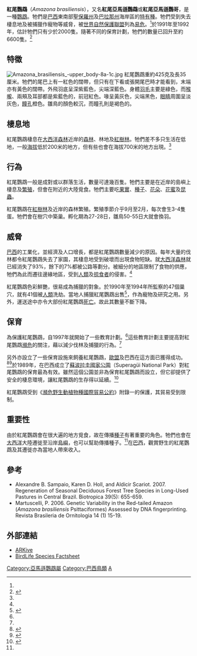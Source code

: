 {{Speciesbox
| name = 紅尾鸚鵡
| image = Amazona brasiliensis -zoo-8a-4c.jpg
| image_width = 250px
| status = VU
| status_system = iucn3.1
| status_ref = <ref name=IUCN>{{IUCN2008|assessors=BirdLife International|year=2008|id=142702|title=Amazona brasiliensis|downloaded=20 January 2009}}</ref>
| genus = Amazona
| species = brasiliensis
| authority = ([[卡爾·林奈|Linnaeus]], 1758)
}}

'''紅尾鸚鵡'''（''Amazona brasiliensis''），又名'''紅尾亞馬遜鸚鵡'''或'''紅尾亞馬遜鸚哥'''，是一種[[鸚鵡|鸚鵡]]。牠們是[[巴西|巴西]]東南部[[聖保羅州|聖保羅州]]及[[巴拉那州|巴拉那州]]海岸區的[[特有種|特有種]]。牠們受到失去棲息地及被捕獵作寵物等威脅，被[[世界自然保護聯盟|世界自然保護聯盟]]列為[[易危|易危]]。<ref name=IUCN/>於1991年至1992年，估計牠們只有少於2000隻。隨著不同的保育計劃，牠們的數量已回升至約6600隻。<ref name=BirdLife>{{Cite web|url=http://www.birdlife.org/datazone/species/index.html?action=SpcHTMDetails.asp&sid=1674&m=0|title=Red-tailed Amazon|author=BirdLife International|accessdate=2008-08-09|archive-date=2009-01-03|archive-url=https://web.archive.org/web/20090103024040/http://www.birdlife.org/datazone/species/index.html?action=SpcHTMDetails.asp&sid=1674&m=0|dead-url=no}}</ref>

==特徵==
[[File:Amazona_brasiliensis_-upper_body-8a-1c.jpg|left]]
紅尾鸚鵡重約425克及長35厘米。牠們的尾巴上有一紅色的闊帶，但只有在下看或張開尾巴時才能看到，末端亦有黃色的闊帶。外飛羽底呈深紫藍色，尖端深藍色。身體[[羽毛|羽毛]]主要是綠色，而[[喉嚨|喉嚨]]、兩頰及耳部都是紫藍色的，前冠紅色。喙呈黃灰色，尖端黑色，[[眼睛|眼睛]]周圍呈淡灰色，[[瞳孔|瞳孔]]橙色。雛鳥的顏色較沉，而瞳孔則是褐色的。

==棲息地==
紅尾鸚鵡棲息在[[大西洋森林|大西洋森林]]近岸的[[森林|森林]]、林地及[[紅樹林|紅樹林]]。牠們差不多只生活在低地，一般[[海拔|海拔]]低於200米的地方，但有些也會在海拔700米的地方出現。<ref name=BirdLife/>

==行為==
紅尾鸚鵡一般是成對或以群落生活，數量可達幾百隻。牠們主要是在近岸的島嶼上棲息及[[繁殖|繁殖]]，但會在附近的大陸覓食。牠們主要吃[[果實|果實]]、[[種子|種子]]、[[花朵|花朵]]、[[花蜜|花蜜]]及[[昆蟲|昆蟲]]。

紅尾鸚鵡在[[紅樹林|紅樹林]]及近岸的森林繁殖。繁殖季節介乎9月至2月，每次會生3-4隻蛋。牠們會在樹穴中築巢。孵化期為27-28日，雛鳥50-55日大就會換羽。

==威脅==
[[巴西|巴西]]的工業化，並經濟及人口增長，都是紅尾鸚鵡數量減少的原因。每年大量的伐林都令紅尾鸚鵡失去了家園，其棲息地受到破壞而出現食物短缺。就[[大西洋森林|大西洋森林]]就已經消失了93%，餘下的7%都被公路等劃分。被細分的地區限制了食物的供應，牠們為此而遷往邊緣地區，受到[[人類|人類]]及[[掠食者|掠食者]]的侵害。<ref name=BirdLife/>

紅尾鸚鵡色彩鮮艷，很易成為捕獵的對象。於1990年至1994年所監察的47個巢穴，就有41個被[[人類|人類]]洗劫。當地人捕獵紅尾鸚鵡出售<ref name=Problems>{{Cite web|author=The Problems|url=http://drake.marin.k12.ca.us/academics/seadisc/ES%20Projects/red%20tailed%20parrot/|title=Red Tailed Parrot|accessdate=April 2008|deadurl=yes|archiveurl=https://web.archive.org/web/20070919070124/http://drake.marin.k12.ca.us/academics/seadisc/ES%20Projects/red%20tailed%20parrot/|archivedate=2007-09-19}}</ref>，作為寵物及研究之用。另外，運送途中亦令大部份紅尾鸚鵡[[死亡|死亡]]。故此其數量不斷下降。

==保育==
為保護紅尾鸚鵡，自1997年就開始了一些教育計劃。<ref name=BirdLife/>這些教育計劃主要提高對紅尾鸚鵡[[瀕危|瀕危]]的關注，藉以減少伐林及捕獵的行為。<ref name=Problems/>

另外亦設立了一些保育設施來飼養紅尾鸚鵡，[[歐盟|歐盟]]及巴西在這方面已獲得成功。<ref name=ParrotSociety>{{Cite web|title=Breeding Brasiliensis in Brazil|url=http://www.theparrotsocietyuk.org/index.php/Conservation_Article_2/36|author=The Parrot Society UK|accessdate=April 2008|archive-date=2012-03-07|archive-url=https://web.archive.org/web/20120307012310/http://www.theparrotsocietyuk.org/index.php/Conservation_Article_2/36|dead-url=no}}</ref><ref name=ChesterZoo>{{Cite web|url=http://www.chesterzoo.org/AnimalsandPlants/Birds/Parrots/Red-Tailed%20Amazon%20Parrot.aspx|title=Red-tailed Amazon Parrot|author=Chester Zoo|accessdate=April 2008|archive-url=https://web.archive.org/web/20090414071220/http://www.chesterzoo.org/AnimalsandPlants/Birds/Parrots/Red-Tailed%20Amazon%20Parrot.aspx|archive-date=2009-04-14|dead-url=yes}}</ref>於1989年，在巴西成立了[[蘇波拉圭國家公園|蘇波拉圭國家公園]]（Superagüi National Park）對紅尾鸚鵡的保育最為有效。雖然這個公園並非為保育紅尾鸚鵡而設立，但它卻提供了安全的棲息環境，讓紅尾鸚鵡的生存得以延續。<ref name=ParksWatch>{{Cite web|url=http://www.parkswatch.org/parkprofile.php?l=eng&country=bra&park=sunp|title=Superagüi National Park|author=ParksWatch|accessdate=April 2008|archive-date=2018-09-29|archive-url=https://web.archive.org/web/20180929060321/http://www.parkswatch.org/parkprofile.php?l=eng&country=bra&park=sunp|dead-url=no}}</ref>

紅尾鸚鵡受到《[[瀕危野生動植物種國際貿易公約|瀕危野生動植物種國際貿易公約]]》附錄一的保護，其貿易受到限制。

==重要性==
由於紅尾鸚鵡會在很大遍的地方覓食，故在傳播[[種子|種子]]有著重要的角色。牠們也會在[[大西洋|大西洋]]大陸遷徙至沿岸[[島嶼|島嶼]]，也可以幫助傳播種子。<ref name=Problems/>在[[巴西|巴西]]，觀賞野生的紅尾鸚鵡及其遷徙亦為當地人帶來收入。

==參考==
{{Reflist}}

* Alexandre B. Sampaio, Karen D. Holl, and Aldicir Scariot. 2007. Regeneration of Seasonal Deciduous Forest Tree Species in Long-Used Pastures in Central Brazil. Biotropica 39(5): 655-659.
* Martuscelli, P. 2006. Genetic Variability in the Red-tailed Amazon (''Amazona brasiliensis''  Psittaciformes) Assessed by DNA fingerprinting. Revista Brasileria de Ornitologia 14 (1) 15-19.

==外部連結==
* [http://www.arkive.org/species/U.K.GES/birds/Amazona_brasiliensis/more_info.html ARKive]{{Dead link|date=2019年4月 |bot=InternetArchiveBot |fix-attempted=yes }}
* [http://www.birdlife.org/datazone/species/index.html?action=SpcHTMDetails.asp&sid=1674&m=0 BirdLife Species Factsheet] {{Wayback|url=http://www.birdlife.org/datazone/species/index.html?action=SpcHTMDetails.asp&sid=1674&m=0 |date=20090103024040 }}
{{Taxonbar|from=Q906508}}

[[Category:亞馬遜鸚鵡屬|Category:亞馬遜鸚鵡屬]]
[[Category:巴西鳥類|Category:巴西鳥類]]
[[Category:1758年描述的鳥類|A]]